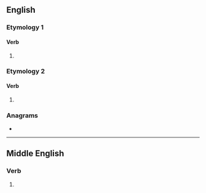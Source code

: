 ==English==

===Etymology 1===
{{suffix|en|sing|eth}}

====Verb====
{{head|en|verb form}}

# {{en-archaic third-person singular of|sing}}

===Etymology 2===
{{suffix|en|singe|eth}}

====Verb====
{{head|en|verb form}}

# {{en-archaic third-person singular of|singe}}

===Anagrams===
* {{anagrams|en|a=eghinst|Thesing|nighest|sighten|signeth|thinges}}

----

==Middle English==

===Verb===
{{head|enm|verb form}}

# {{inflection of|enm|singen||3s|pres|ind}}